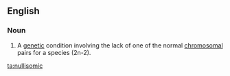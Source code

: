 ==English==

===Noun===
{{en-noun}}

# {{label|en|genetics}} A [[genetic]] condition involving the lack of one of the normal [[chromosomal]] pairs for a species (2n-2).

[[ta:nullisomic]]